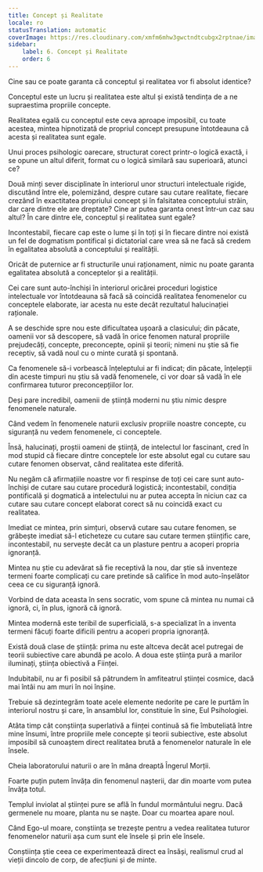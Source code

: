 ```yaml
---
title: Concept și Realitate
locale: ro
statusTranslation: automatic
coverImage: https://res.cloudinary.com/xmfm6mhw3gwctndtcubgx2rptnae/image/upload/v1741354419/small_cover_la_gran_rebelion_28716e29d2.webp
sidebar:
    label: 6. Concept și Realitate
    order: 6
---
```

Cine sau ce poate garanta că conceptul și realitatea vor fi absolut identice?

Conceptul este un lucru și realitatea este altul și există tendința de a ne supraestima propriile concepte.

Realitatea egală cu conceptul este ceva aproape imposibil, cu toate acestea, mintea hipnotizată de propriul concept presupune întotdeauna că acesta și realitatea sunt egale.

Unui proces psihologic oarecare, structurat corect printr-o logică exactă, i se opune un altul diferit, format cu o logică similară sau superioară, atunci ce?

Două minți sever disciplinate în interiorul unor structuri intelectuale rigide, discutând între ele, polemizând, despre cutare sau cutare realitate, fiecare crezând în exactitatea propriului concept și în falsitatea conceptului străin, dar care dintre ele are dreptate? Cine ar putea garanta onest într-un caz sau altul? În care dintre ele, conceptul și realitatea sunt egale?

Incontestabil, fiecare cap este o lume și în toți și în fiecare dintre noi există un fel de dogmatism pontifical și dictatorial care vrea să ne facă să credem în egalitatea absolută a conceptului și realității.

Oricât de puternice ar fi structurile unui raționament, nimic nu poate garanta egalitatea absolută a conceptelor și a realității.

Cei care sunt auto-închiși în interiorul oricărei proceduri logistice intelectuale vor întotdeauna să facă să coincidă realitatea fenomenelor cu conceptele elaborate, iar acesta nu este decât rezultatul halucinației raționale.

A se deschide spre nou este dificultatea ușoară a clasicului; din păcate, oamenii vor să descopere, să vadă în orice fenomen natural propriile prejudecăți, concepte, preconcepte, opinii și teorii; nimeni nu știe să fie receptiv, să vadă noul cu o minte curată și spontană.

Ca fenomenele să-i vorbească înțeleptului ar fi indicat; din păcate, înțelepții din aceste timpuri nu știu să vadă fenomenele, ci vor doar să vadă în ele confirmarea tuturor preconcepțiilor lor.

Deși pare incredibil, oamenii de știință moderni nu știu nimic despre fenomenele naturale.

Când vedem în fenomenele naturii exclusiv propriile noastre concepte, cu siguranță nu vedem fenomenele, ci conceptele.

Însă, halucinați, proștii oameni de știință, de intelectul lor fascinant, cred în mod stupid că fiecare dintre conceptele lor este absolut egal cu cutare sau cutare fenomen observat, când realitatea este diferită.

Nu negăm că afirmațiile noastre vor fi respinse de toți cei care sunt auto-închiși de cutare sau cutare procedură logistică; incontestabil, condiția pontificală și dogmatică a intelectului nu ar putea accepta în niciun caz ca cutare sau cutare concept elaborat corect să nu coincidă exact cu realitatea.

Imediat ce mintea, prin simțuri, observă cutare sau cutare fenomen, se grăbește imediat să-l eticheteze cu cutare sau cutare termen științific care, incontestabil, nu servește decât ca un plasture pentru a acoperi propria ignoranță.

Mintea nu știe cu adevărat să fie receptivă la nou, dar știe să inventeze termeni foarte complicați cu care pretinde să califice în mod auto-înșelător ceea ce cu siguranță ignoră.

Vorbind de data aceasta în sens socratic, vom spune că mintea nu numai că ignoră, ci, în plus, ignoră că ignoră.

Mintea modernă este teribil de superficială, s-a specializat în a inventa termeni făcuți foarte dificili pentru a acoperi propria ignoranță.

Există două clase de știință: prima nu este altceva decât acel putregai de teorii subiective care abundă pe acolo. A doua este știința pură a marilor iluminați, știința obiectivă a Ființei.

Indubitabil, nu ar fi posibil să pătrundem în amfiteatrul științei cosmice, dacă mai întâi nu am muri în noi înșine.

Trebuie să dezintegrăm toate acele elemente nedorite pe care le purtăm în interiorul nostru și care, în ansamblul lor, constituie în sine, Eul Psihologiei.

Atâta timp cât conștiința superlativă a ființei continuă să fie îmbuteliată între mine însumi, între propriile mele concepte și teorii subiective, este absolut imposibil să cunoaștem direct realitatea brută a fenomenelor naturale în ele însele.

Cheia laboratorului naturii o are în mâna dreaptă Îngerul Morții.

Foarte puțin putem învăța din fenomenul nașterii, dar din moarte vom putea învăța totul.

Templul inviolat al științei pure se află în fundul mormântului negru. Dacă germenele nu moare, planta nu se naște. Doar cu moartea apare noul.

Când Ego-ul moare, conștiința se trezește pentru a vedea realitatea tuturor fenomenelor naturii așa cum sunt ele însele și prin ele însele.

Conștiința știe ceea ce experimentează direct ea însăși, realismul crud al vieții dincolo de corp, de afecțiuni și de minte.

